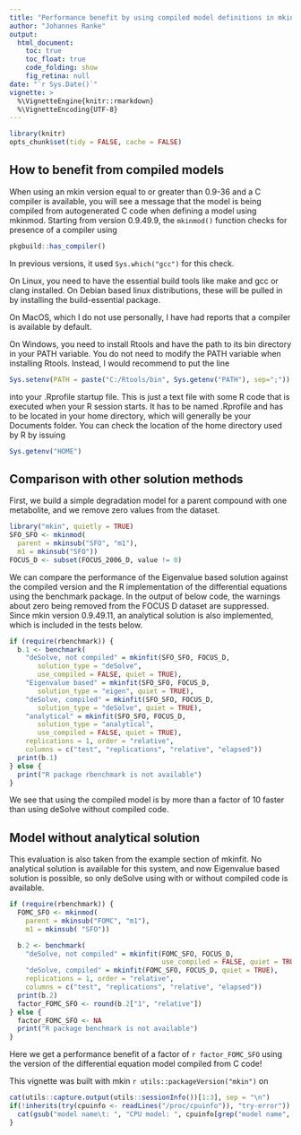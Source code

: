 ```yaml
---
title: "Performance benefit by using compiled model definitions in mkin"
author: "Johannes Ranke"
output:
  html_document:
    toc: true
    toc_float: true
    code_folding: show
    fig_retina: null
date: "`r Sys.Date()`"
vignette: >
  %\VignetteEngine{knitr::rmarkdown}
  %\VignetteEncoding{UTF-8}
---
```


```r
library(knitr)
opts_chunk$set(tidy = FALSE, cache = FALSE)
```

## How to benefit from compiled models

When using an mkin version equal to or greater than 0.9-36 and a C compiler is
available, you will see a message that the model is being compiled from
autogenerated C code when defining a model using mkinmod. Starting from
version 0.9.49.9, the `mkinmod()` function checks for presence of a compiler
using

```r
pkgbuild::has_compiler()
```

In previous versions, it used `Sys.which("gcc")` for this check.

On Linux, you need to have the essential build tools like make and gcc or clang
installed. On Debian based linux distributions, these will be pulled in by installing
the build-essential package.

On MacOS, which I do not use personally, I have had reports that a compiler is
available by default.

On Windows, you need to install Rtools and have the path to its bin directory
in your PATH variable. You do not need to modify the PATH variable when
installing Rtools. Instead, I would recommend to put the line

```r
Sys.setenv(PATH = paste("C:/Rtools/bin", Sys.getenv("PATH"), sep=";"))
```
into your .Rprofile startup file. This is just a text file with some R
code that is executed when your R session starts. It has to be named .Rprofile
and has to be located in your home directory, which will generally be your
Documents folder. You can check the location of the home directory used by R by
issuing

```r
Sys.getenv("HOME")
```

## Comparison with other solution methods

First, we build a simple degradation model for a parent compound with one metabolite,
and we remove zero values from the dataset.

```r
library("mkin", quietly = TRUE)
SFO_SFO <- mkinmod(
  parent = mkinsub("SFO", "m1"),
  m1 = mkinsub("SFO"))
FOCUS_D <- subset(FOCUS_2006_D, value != 0)
```

We can compare the performance of the Eigenvalue based solution against the
compiled version and the R implementation of the differential equations using
the benchmark package. In the output of below code, the warnings about zero
being removed from the FOCUS D dataset are suppressed. Since mkin version
0.9.49.11, an analytical solution is also implemented, which is included
in the tests below.

```r
if (require(rbenchmark)) {
  b.1 <- benchmark(
    "deSolve, not compiled" = mkinfit(SFO_SFO, FOCUS_D,
       solution_type = "deSolve",
       use_compiled = FALSE, quiet = TRUE),
    "Eigenvalue based" = mkinfit(SFO_SFO, FOCUS_D,
       solution_type = "eigen", quiet = TRUE),
    "deSolve, compiled" = mkinfit(SFO_SFO, FOCUS_D,
       solution_type = "deSolve", quiet = TRUE),
    "analytical" = mkinfit(SFO_SFO, FOCUS_D,
       solution_type = "analytical",
       use_compiled = FALSE, quiet = TRUE),
    replications = 1, order = "relative",
    columns = c("test", "replications", "relative", "elapsed"))
  print(b.1)
} else {
  print("R package rbenchmark is not available")
}
```

We see that using the compiled model is by more than a factor of 10 faster
than using deSolve without compiled code.

## Model without analytical solution

This evaluation is also taken from the example section of mkinfit. No analytical
solution is available for this system, and now Eigenvalue based solution
is possible, so only deSolve using with or without compiled code is
available.

```r
if (require(rbenchmark)) {
  FOMC_SFO <- mkinmod(
    parent = mkinsub("FOMC", "m1"),
    m1 = mkinsub( "SFO"))

  b.2 <- benchmark(
    "deSolve, not compiled" = mkinfit(FOMC_SFO, FOCUS_D,
                                      use_compiled = FALSE, quiet = TRUE),
    "deSolve, compiled" = mkinfit(FOMC_SFO, FOCUS_D, quiet = TRUE),
    replications = 1, order = "relative",
    columns = c("test", "replications", "relative", "elapsed"))
  print(b.2)
  factor_FOMC_SFO <- round(b.2["1", "relative"])
} else {
  factor_FOMC_SFO <- NA
  print("R package benchmark is not available")
}
```

Here we get a performance benefit of a factor of
`r factor_FOMC_SFO`
using the version of the differential equation model compiled from C code!

This vignette was built with mkin `r utils::packageVersion("mkin")` on

```r
cat(utils::capture.output(utils::sessionInfo())[1:3], sep = "\n")
if(!inherits(try(cpuinfo <- readLines("/proc/cpuinfo")), "try-error")) {
  cat(gsub("model name\t: ", "CPU model: ", cpuinfo[grep("model name", cpuinfo)[1]]))
}
```
